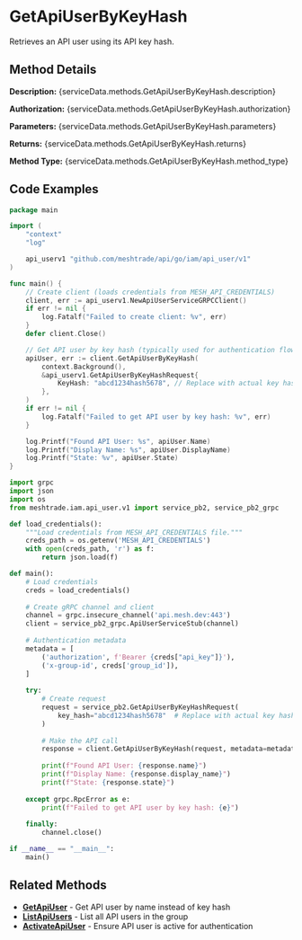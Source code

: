 # GetApiUserByKeyHash

Retrieves an API user using its API key hash.


## Method Details

**Description:** {serviceData.methods.GetApiUserByKeyHash.description}

**Authorization:** {serviceData.methods.GetApiUserByKeyHash.authorization}

**Parameters:** {serviceData.methods.GetApiUserByKeyHash.parameters}

**Returns:** {serviceData.methods.GetApiUserByKeyHash.returns}

**Method Type:** {serviceData.methods.GetApiUserByKeyHash.method_type}

## Code Examples

<Tabs>
<TabItem value="go" label="Go">

```go title="get-api-user-by-key-hash.go"
package main

import (
	"context"
	"log"

	api_userv1 "github.com/meshtrade/api/go/iam/api_user/v1"
)

func main() {
	// Create client (loads credentials from MESH_API_CREDENTIALS)
	client, err := api_userv1.NewApiUserServiceGRPCClient()
	if err != nil {
		log.Fatalf("Failed to create client: %v", err)
	}
	defer client.Close()

	// Get API user by key hash (typically used for authentication flows)
	apiUser, err := client.GetApiUserByKeyHash(
		context.Background(),
		&api_userv1.GetApiUserByKeyHashRequest{
			KeyHash: "abcd1234hash5678", // Replace with actual key hash
		},
	)
	if err != nil {
		log.Fatalf("Failed to get API user by key hash: %v", err)
	}

	log.Printf("Found API User: %s", apiUser.Name)
	log.Printf("Display Name: %s", apiUser.DisplayName)
	log.Printf("State: %v", apiUser.State)
}
```

</TabItem>
<TabItem value="python" label="Python">

```python title="get-api-user-by-key-hash.py"
import grpc
import json
import os
from meshtrade.iam.api_user.v1 import service_pb2, service_pb2_grpc

def load_credentials():
    """Load credentials from MESH_API_CREDENTIALS file."""
    creds_path = os.getenv('MESH_API_CREDENTIALS')
    with open(creds_path, 'r') as f:
        return json.load(f)

def main():
    # Load credentials
    creds = load_credentials()
    
    # Create gRPC channel and client
    channel = grpc.insecure_channel('api.mesh.dev:443')
    client = service_pb2_grpc.ApiUserServiceStub(channel)
    
    # Authentication metadata
    metadata = [
        ('authorization', f'Bearer {creds["api_key"]}'),
        ('x-group-id', creds['group_id']),
    ]
    
    try:
        # Create request
        request = service_pb2.GetApiUserByKeyHashRequest(
            key_hash="abcd1234hash5678"  # Replace with actual key hash
        )
        
        # Make the API call
        response = client.GetApiUserByKeyHash(request, metadata=metadata)
        
        print(f"Found API User: {response.name}")
        print(f"Display Name: {response.display_name}")
        print(f"State: {response.state}")
        
    except grpc.RpcError as e:
        print(f"Failed to get API user by key hash: {e}")
    
    finally:
        channel.close()

if __name__ == "__main__":
    main()
```

</TabItem>
</Tabs>

## Related Methods

- **[GetApiUser](./get-api-user)** - Get API user by name instead of key hash
- **[ListApiUsers](./list-api-users)** - List all API users in the group
- **[ActivateApiUser](./activate-api-user)** - Ensure API user is active for authentication
